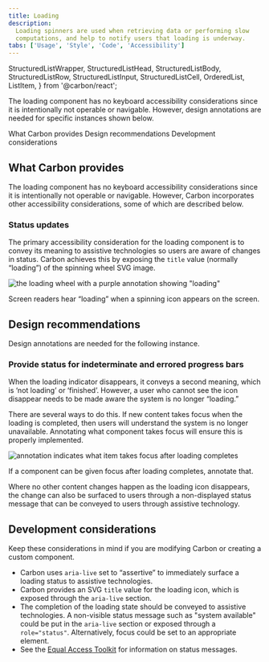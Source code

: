 ```yaml
---
title: Loading
description:
  Loading spinners are used when retrieving data or performing slow
  computations, and help to notify users that loading is underway.
tabs: ['Usage', 'Style', 'Code', 'Accessibility']
---
```


  StructuredListWrapper,
  StructuredListHead,
  StructuredListBody,
  StructuredListRow,
  StructuredListInput,
  StructuredListCell,
  OrderedList,
  ListItem,
} from '@carbon/react';

<PageDescription>

The loading component has no keyboard accessibility considerations since it is intentionally not operable or navigable. However, design annotations are needed for specific instances shown below.

</PageDescription>

<AnchorLinks>

<AnchorLink>What Carbon provides</AnchorLink>
<AnchorLink>Design recommendations</AnchorLink>
<AnchorLink>Development considerations</AnchorLink>

</AnchorLinks>

## What Carbon provides

The loading component has no keyboard accessibility considerations since it is intentionally not operable or navigable. However, Carbon incorporates other accessibility considerations, some of which are described below.

### Status updates

The primary accessibility consideration for the loading component is to convey its meaning to assistive technologies so users are aware of changes in status. Carbon achieves this by exposing the `title` value (normally “loading”) of the spinning wheel SVG image.

<Row>
<Column colLg={8}>

![the loading wheel with a purple annotation showing "loading"](images/loading-accessibility-1.png)

<Caption>
  Screen readers hear “loading” when a spinning icon appears on the screen.
</Caption>

</Column>
</Row>

## Design recommendations

Design annotations are needed for the following instance.

### Provide status for indeterminate and errored progress bars

When the loading indicator disappears, it conveys a second meaning, which is ‘not loading’ or ‘finished’. However, a user who cannot see the icon disappear needs to be made aware the system is no longer “loading.”

There are several ways to do this. If new content takes focus when the loading is completed, then users will understand the system is no longer unavailable. Annotating what component takes focus will ensure this is properly implemented. 

<Row>
<Column colLg={8}>

![annotation indicates what item takes focus after loading completes](images/loading-accessibility-2.png)

<Caption>
  If a component can be given focus after loading completes, annotate that.
</Caption>

</Column>
</Row>

Where no other content changes happen as the loading icon disappears, the change can also be surfaced to users through a non-displayed status message that can be conveyed to users through assistive technology. 

## Development considerations

Keep these considerations in mind if you are modifying Carbon or creating a custom component.

- Carbon uses `aria-live` set to “assertive” to immediately surface a loading status to assistive technologies.
- Carbon provides an SVG `title` value for the loading icon, which is exposed through the `aria-live` section.
- The completion of the loading state should be conveyed to assistive technologies. A non-visible status message such as "system available" could be put in the `aria-live` section or exposed through a `role="status"`. Alternatively, focus could be set to an appropriate element. 
- See the [Equal Access Toolkit](https://www.ibm.com/able/toolkit/develop/dynamic-updates/#role-status) for information on status messages.